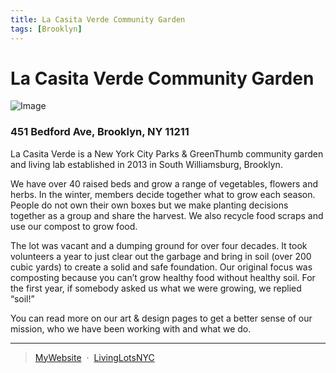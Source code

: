 ```yaml
---
title: La Casita Verde Community Garden 
tags: [Brooklyn]
---
```

# La Casita Verde Community Garden
![Image](http://www.lacasitaverde.nyc/wp-content/uploads/2020/04/movienight.jpg)


### 451 Bedford Ave, Brooklyn, NY 11211
La Casita Verde is a New York City Parks & GreenThumb community garden and living lab established in 2013 in South Williamsburg, Brooklyn.

We have over 40 raised beds and grow a range of vegetables, flowers and herbs. In the winter, members decide together what to grow each season. People do not own their own boxes but we make planting decisions together as a group and share the harvest. We also recycle food scraps and use our compost to grow food. 

The lot was vacant and a dumping ground for over four decades. It took volunteers a year to just clear out the garbage and bring in soil (over 200 cubic yards) to create a solid and safe foundation. Our original focus was composting because you can’t grow healthy food without healthy soil. For the first year, if somebody asked us what we were growing, we replied “soil!”

You can read more on our art & design pages to get a better sense of our mission, who we have been working with and what we do.    


---
> [MyWebsite](https://othersocialmedia.com/MyProfile) &nbsp;&middot;&nbsp;
> [LivingLotsNYC](https://livinglotsnyc.org/lot/3021470001/)

